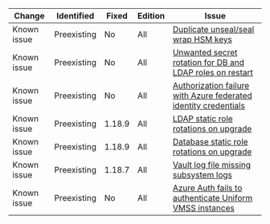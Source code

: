 Change      | Identified  | Fixed    | Edition    | Issue
----------- | ----------- |--------- | ---------- | -----
Known issue | Preexisting | No       | All        | [Duplicate unseal/seal wrap HSM keys](/vault/docs/v1.16.x/upgrading/upgrade-to-1.16.x#seal-seal-wrapped-duplicate-hsm-keys)
Known issue | Preexisting | No       | All        | [Unwanted secret rotation for DB and LDAP roles on restart](/vault/docs/v1.16.x/upgrading/upgrade-to-1.16.x#database-and-ldap-secrets-engine-unwanted-secret-rotation-on-backend-restart)
Known issue | Preexisting | No       | All        | [Authorization failure with Azure federated identity credentials](/vault/docs/v1.16.x/upgrading/upgrade-to-1.16.x#authorization-failures-using-azure-federated-identity-credentials)
Known issue | Preexisting | 1.18.9   | All        | [LDAP static role rotations on upgrade](/vault/docs/v1.16.x/upgrading/upgrade-to-1.16.x#ldap-static-role-rotations-on-upgrade)
Known issue | Preexisting | 1.18.9   | All        | [Database static role rotations on upgrade](/vault/docs/v1.16.x/upgrading/upgrade-to-1.16.x#database-static-role-rotations-on-upgrade)
Known issue | Preexisting | 1.18.7   | All        | [Vault log file missing subsystem logs](/vault/docs/v1.16.x/upgrading/upgrade-to-1.16.x#vault-log-file-missing-subsystem-logs)
Known issue | Preexisting | No       | All        | [Azure Auth fails to authenticate Uniform VMSS instances](/vault/docs/v1.16.x/upgrading/upgrade-to-1.16.x#azure-auth-fails-to-authenticate-uniform-vmss-instances)
